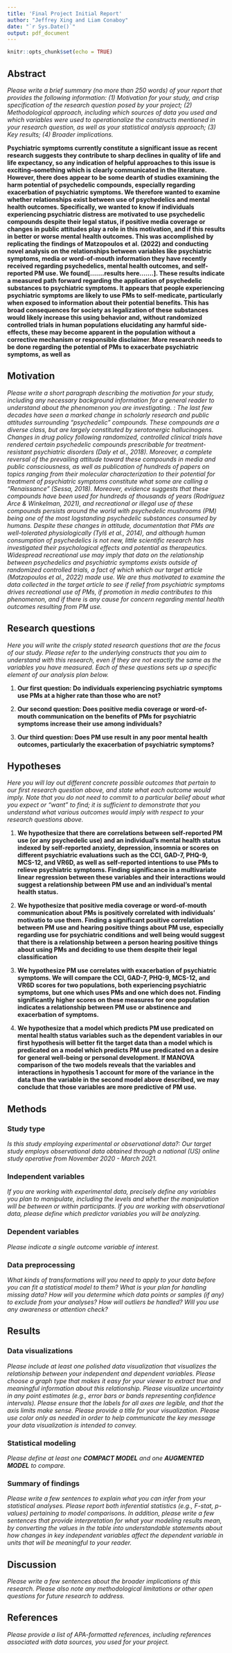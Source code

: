 ```yaml
---
title: 'Final Project Initial Report'
author: "Jeffrey Xing and Liam Conaboy"
date: "`r Sys.Date()`"
output: pdf_document
---
```


```r
knitr::opts_chunk$set(echo = TRUE)
```


## Abstract
_Please write a brief summary (no more than 250 words) of your report that provides the following information: (1) Motivation for your study, and crisp specification of the research question posed by your project; (2) Methodological approach, including which sources of data you used and which variables were used to operationalize the constructs mentioned in your research question, as well as your statistical analysis approach; (3) Key results; (4) Broader implications._

**Psychiatric symptoms currently constitute a significant issue as recent research suggests they contribute to sharp declines in quality of life and life expectancy, so any indication of helpful approaches to this issue is exciting--something which is clearly communicated in the literature. However, there does appear to be some dearth of studies examining the harm potential of psychedelic compounds, especially regarding exacerbation of psychiatric symptoms. We therefore wanted to examine whether relationships exist between use of psychedelics and mental health outcomes. Specifically, we wanted to know if individuals experiencing psychiatric distress are motivated to use psychedelic compounds despite their legal status, if positive media coverage or changes in public attitudes play a role in this motivation, and if this results in better or worse mental health outcomes. This was accomplished by replicating the findings of Matzopoulos et al. (2022) and conducting novel analysis on the relationships between variables like psychiatric symptoms, media or word-of-mouth information they have recently received regarding psychedelics, mental health outcomes, and self-reported PM use. We found[.......results here.......]. These results indicate a measured path forward regarding the application of psychedelic substances to psychiatric symptoms. It appears that people experiencing psychiatric symptoms are likely to use PMs to self-medicate, particularly when exposed to information about their potential benefits. This has broad consequences for society as legalization of these substances would likely increase this using behavior and, without randomized controlled trials in human populations elucidating any harmful side-effects, these may become apparent in the population without a corrective mechanism or responsible disclaimer. More research needs to be done regarding the potential of PMs to exacerbate psychiatric symptoms, as well as **

## Motivation
_Please write a short paragraph describing the motivation for your study, including any *necessary* background information for a general reader to understand about the phenomenon you are investigating. : The last few decades have seen a marked change in scholarly research and public attitudes surrounding "psychedelic" compounds. These compounds are a diverse class, but are largely constituted by serotonergic hallucinogens. Changes in drug policy following randomized, controlled clinical trials have rendered certain psychedelic compounds prescribable for treatment-resistant psychiatric disorders (Daly et al., 2018). Moreover, a complete reversal of the prevailing attitude toward these compounds in media and public consciousness, as well as publication of hundreds of papers on topics ranging from their molecular characterization to their potential for treatment of psychiatric symptoms constitute what some are calling a "Renaissance" (Sessa, 2018). Moreover, evidence suggests that these compounds have been used for hundreds of thousands of years (Rodríguez Arce & Winkelman, 2021), and recreational or illegal use of these compounds persists around the world with psychedelic mushrooms (PM) being one of the most logstanding psychedelic substances consumed by humans. Despite these changes in attitude, documentation that PMs are well-tolerated physiologically (Tylš et al., 2014), and although human consumption of psychedelics is not new, little scientific research has investigated their psychological effects and potential as therapeutics. Widespread recreational use may imply that data on the relationship between psychedelics and psychiatric symptoms exists outside of randomized controlled trials, a fact of which which our target article (Matzopoulos et al., 2022) made use. We are thus motivated to examine the data collected in the target article to see if relief from psychiatric symptoms drives recreational use of PMs, if promotion in media contributes to this phenomenon, and if there is any cause for concern regarding mental health outcomes resulting from PM use.  _

## Research questions
_Here you will write the crisply stated research questions that are the focus of our study. Please refer to the underlying constructs that you aim to understand with this research, even if they are not exactly the same as the variables you have measured. Each of these questions sets up a specific element of our analysis plan below._

1. **Our first question: Do individuals experiencing psychiatric symptoms use PMs at a higher rate than those who are not?**

2. **Our second question: Does positive media coverage or word-of-mouth communication on the benefits of PMs for psychiatric symptoms increase their use among individuals?**

3. **Our third question: Does PM use result in any poor mental health outcomes, particularly the exacerbation of psychiatric symptoms?**

## Hypotheses
_Here you will lay out different concrete possible outcomes that pertain to our first research question above, and state what each outcome would imply. Note that you do not need to commit to a particular belief about what you expect or "want" to find; it is sufficient to demonstrate that you understand what various outcomes would imply with respect to your research questions above._

1. **We hypothesize that there are correlations between self-reported PM use (or any psychedelic use) and an individual's mental health status indexed by self-reported anxiety, depression, insomnia or scores on different psychiatric evaluations such as the CCI, GAD-7, PHQ-9, MCS-12, and VR6D, as well as self-reported intentions to use PMs to relieve psychiatric symptoms. Finding significance in a multivariate linear regression between these variables and their interactions would suggest a relationship between PM use and an individual's mental health status.**

2. **We hypothesize that positive media coverage or word-of-mouth communication about PMs is positively correlated with individuals' motivatio to use them. Finding a significant positive correlation between PM use and hearing positive things about PM use, especially regarding use for psychiatric conditions and well being would suggest that there is a relationship between a person hearing positive things about using PMs and deciding to use them despite their legal classification**

3. **We hypothesize PM use correlates with exacerbation of psychiatric symptoms. We will compare the CCI, GAD-7, PHQ-9, MCS-12, and VR6D scores for two populations, both experiencing psychiatric symptoms, but one which uses PMs and one which does not. Finding significantly higher scores on these measures for one population indicates a relationship between PM use or abstinence and exacerbation of symptoms.**

4. **We hypothesize that a model which predicts PM use predicated on mental health status variables such as the dependent variables in our first hypothesis will better fit the target data than a model which is predicated on a model which predicts PM use predicated on a desire for general well-being or personal development. If MANOVA comparison of the two models reveals that the variables and interactions in hypothesis 1 account for more of the variance in the data than the variable in the second model above described, we may conclude that those variables are more predictive of PM use.**

## Methods

### Study type
_Is this study employing experimental or observational data?: Our target study employs observational data obtained through a national (US) online study operative from November 2020 - March 2021._

### Independent variables
_If you are working with experimental data, precisely define any variables you plan to manipulate, including the levels and whether the manipulation will be between or within participants. If you are working with observational data, please define which predictor variables you will be analyzing._

### Dependent variables
_Please indicate a single outcome variable of interest._

### Data preprocessing
_What kinds of transformations will you need to apply to your data before you can fit a statistical model to them? What is your plan for handling missing data? How will you determine which data points or samples (if any) to exclude from your analyses? How will outliers be handled? Will you use any awareness or attention check?_

## Results

### Data visualizations
_Please include at least one polished data visualization that visualizes the relationship between your independent and dependent variables. Please choose a graph type that makes it easy for your viewer to extract true and meaningful information about this relationship. Please visualize uncertainty in any point estimates (e.g., error bars or bands representing confidence intervals). Please ensure that the labels for all axes are legible, and that the axis limits make sense. Please provide a title for your visualization. Please use color only as needed in order to help communicate the key message your data visualization is intended to convey._

### Statistical modeling
_Please define at least one **COMPACT MODEL** and one **AUGMENTED MODEL** to compare._

### Summary of findings
_Please write a few sentences to explain what you can infer from your statistical analyses. Please report both inferential statistics (e.g., F-stat, p-values) pertaining to model comparisons. In addition, please write a few sentences that provide interpretation for what your modeling results mean, by converting the values in the table into understandable statements about how changes in key independent variables affect the dependent variable in units that will be meaningful to your reader._

## Discussion
_Please write a few sentences about the broader implications of this research. Please also note any methodological limitations or other open questions for future research to address._

## References
_Please provide a list of APA-formatted references, including references associated with data sources, you used for your project._




